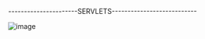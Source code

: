 ----------------------SERVLETS---------------------------


![image](https://user-images.githubusercontent.com/76152244/173230676-01cdb084-bcc3-4c57-ab9e-0c24303506b7.png)


